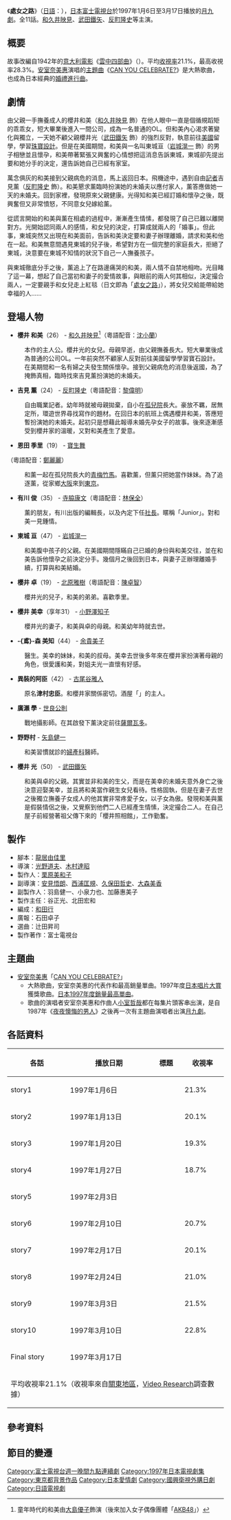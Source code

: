 {{noteTA
|G1=JP Show}}
{{電視節目信息框 
| 名稱       = 處女之路
| 原名       = {{lang|ja|バージンロード}}
| 圖片       = 
| 圖說       = 
| 類型       = 
| 原創       = [[龍居由佳里|龍居由佳里]]
| 發展       = 
| 導演       = [[光野道夫|光野道夫]]、[[木村達昭|木村達昭]]
| 演出       = [[和久井映見|和久井映見]]<br />[[武田鐵矢|武田鐵矢]]<br />[[反町隆史|反町隆史]]<br />[[寶生舞|寶生舞]] 等
| 主題曲     = [[安室奈美惠|安室奈美惠]]「[[CAN_YOU_CELEBRATE?|CAN YOU CELEBRATE?]]」
| 國家       = {{JPN}}
| 地區       = 
| 語言       = [[日語|日語]]
| 集數       = 11
| 執行製片   = 
| 製片人     = [[栗原美和子|栗原美和子]]
| 每集長     = 54分鐘<br />（每週一 21:00 - 21:54）
| 外景       = {{JPN}}
| 電視台     = [[富士電視台|富士電視台]]
| 播出國家   = {{JPN}}
| 開始       = 1997年1月6日
| 結束       = 3月17日
}}
《'''處女之路'''》（[[日語|日語]]：{{lang|ja|'''バージンロード'''}}），[[日本|日本]][[富士電視台|富士電視台]]於1997年1月6日至3月17日播放的[[富士電視台週一晚間九點連續劇|月九劇]]。全11話。[[和久井映見|和久井映見]]、[[武田鐵矢|武田鐵矢]]、[[反町隆史|反町隆史]]等主演。

== 概要 ==
故事改編自1942年的[[意大利|意大利]][[電影|電影]]《[[雲中四部曲|雲中四部曲]]》（{{lang-it|Quattro passi fra le nuvole}}）。平均[[收視率|收視率]]21.1%，最高收視率28.3%。[[安室奈美惠|安室奈美惠]]演唱的[[主題曲|主題曲]]《[[CAN_YOU_CELEBRATE?|CAN YOU CELEBRATE?]]》是大熱歌曲，也成為日本經典的[[婚禮|婚禮]][[進行曲|進行曲]]。

== 劇情 ==
由父親一手撫養成人的櫻井和美（[[和久井映見|和久井映見]] 飾）在他人眼中一直是個循規蹈矩的乖乖女，短大畢業後進入一間公司，成為一名普通的OL。但和美內心渴求著變化與獨立，一天她不顧父親櫻井光（[[武田鐵矢|武田鐵矢]] 飾）的強烈反對，執意前往[[美國|美國]]留學，學習[[珠寶設計|珠寶設計]]。但是在美國期間，和美與一名叫東城亘（[[岩城滉一|岩城滉一]] 飾）的男子相戀並且懷孕，和美帶著緊張又興奮的心情想把這消息告訴東城，東城卻先提出要和她分手的決定，還告訴她自己已經有家室。

萬念俱灰的和美接到父親病危的消息，馬上返回日本。飛機途中，遇到自由[[記者|記者]]吉見薰（[[反町隆史|反町隆史]] 飾）。和美懇求薰臨時扮演她的未婚夫以應付家人，薰答應做她一天的未婚夫。回到家裡，發現原來父親健康。光得知和美已經訂婚和懷孕之後，既興奮但又非常憤怒，不同意女兒嫁給薰。

從謊言開始的和美與薰在相處的過程中，漸漸產生情愫，都發現了自己已難以離開對方。光開始認同兩人的感情，和女兒的決定，打算成就兩人的「婚事」。但此事，東城突然又出現在和美面前，告訴和美決定要和妻子辦理離婚，請求和美和他在一起。和美無意間遇見東城的兒子後，希望對方在一個完整的家庭長大，拒絕了東城，決意要在東城不知情的狀況下自己一人撫養孩子。

與東城徹底分手之後，薰追上了在路邊痛哭的和美，兩人情不自禁地相吻。光目睹了這一幕，想起了自己當初和妻子的愛情故事，與眼前的兩人何其相似，決定撮合兩人，一定要親手和女兒走上紅毯（日文即為「[[處女之路|處女之路]]」），將女兒交給能帶給她幸福的人……

== 登場人物 ==
*'''櫻井 和美'''（26） - [[和久井映見|和久井映見]]<ref>童年時代的和美由[[大島優子|大島優子]]飾演（後來加入女子偶像團體「[[AKB48|AKB48]]」）</ref>（粵語配音：[[沈小蘭|沈小蘭]]）
:本作的主人公。櫻井光的女兒。母親早逝，由父親撫養長大。短大畢業後成為普通的公司OL。一年前突然不顧家人反對前往美國留學學習寶石設計。在美期間和一名有婦之夫發生關係懷孕。接到父親病危的消息後返國，為了掩飾真相，臨時找來吉見薰扮演她的未婚夫。
*'''吉見 薰'''（24） - [[反町隆史|反町隆史]]（粵語配音：[[黎偉明|黎偉明]]）
:自由職業記者。幼年時就被母親拋棄，自小在[[孤兒院|孤兒院]]長大。豪放不羈，居無定所，環遊世界尋找寫作的題材。在回日本的航班上偶遇櫻井和美，答應短暫扮演她的未婚夫。起初只是想藉此報導未婚先孕女子的故事。後來逐漸感受到櫻井家的溫暖，又對和美產生了愛意。
*'''恩田 季里'''（19） - [[寶生舞|寶生舞]]
（粵語配音：[[鄭麗麗|鄭麗麗]]）
:和薰一起在孤兒院長大的[[青梅竹馬|青梅竹馬]]。喜歡薰，但薰只把她當作妹妹。為了追逐薰，從家鄉[[大阪市|大阪]]來到[[東京|東京]]。
*'''有川 俊'''（35） - [[寺脇康文|寺脇康文]]（粵語配音：[[林保全|林保全]]）
:薰的朋友，有川出版的編輯長，以及內定下任[[社長|社長]]。暱稱「Junior」。對和美一見鍾情。
*'''東城 亘'''（47） - [[岩城滉一|岩城滉一]]
:和美腹中孩子的父親。在美國期間隱瞞自己已婚的身份與和美交往，並在和美告訴他懷孕之前決定分手。幾個月之後回到日本，與妻子正辦理離婚手續，打算與和美結婚。
*'''櫻井 卓'''（19） - [[北原雅樹|北原雅樹]]（粵語配音：[[陳卓智|陳卓智]]）
:櫻井光的兒子，和美的弟弟。喜歡季里。
*'''櫻井 美幸'''（享年31） - [[小野澤知子|小野澤知子]]
:櫻井光的妻子，和美與卓的母親。和美幼年時就去世。
*'''-{鳶}-森 美知'''（44） - [[余貴美子|余貴美子]]
:醫生。美幸的妹妹，和美的叔母。美幸去世後多年來在櫻井家扮演著母親的角色，很愛護和美，對姐夫光一直懷有好感。
*'''異裝的阿臣'''（42） - [[古尾谷雅人|古尾谷雅人]]
:原名'''津村忠臣'''。和櫻井家關係密切。酒屋「{{lang|ja|つくし}}」的主人。
*'''廣瀨 學''' - [[世良公則|世良公則]]
:戰地攝影師。在其啟發下薰決定前往[[薩爾瓦多|薩爾瓦多]]。 
*'''野野村''' - [[矢島健一|矢島健一]]
:和美習慣就診的[[婦產科|婦產科]]醫師。 
*'''櫻井 光'''（50） - [[武田鐵矢|武田鐵矢]]
:和美與卓的父親。其實並非和美的生父，而是在美幸的未婚夫意外身亡之後決意迎娶美幸，並且將和美當作親生女兒看待。性格固執，但是在妻子去世之後獨立撫養子女成人的他其實非常疼愛子女，以子女為傲。發現和美與薰是假裝情侶之後，又覺察到他們二人已經產生情愫，決定撮合二人。在自己屋子前經營著祖父傳下來的「櫻井照相館」，工作勤奮。

== 製作 ==
*腳本：[[龍居由佳里|龍居由佳里]]
*導演：[[光野道夫|光野道夫]]、[[木村達昭|木村達昭]]
*製作人：[[栗原美和子|栗原美和子]]
*副導演：[[安見悟朗|安見悟朗]]、[[西浦匡規|西浦匡規]]、[[久保田哲史|久保田哲史]]、[[大森美香|大森美香]]
*副製作人：羽島健一、小泉力也、加藤惠美子
*製作主任：谷正光、北田宏和
*編成：[[和田行|和田行]]
*廣報：石田卓子
*選曲：辻田昇司
*製作著作：富士電視台

== 主題曲 ==
*[[安室奈美惠|安室奈美惠]]「[[CAN_YOU_CELEBRATE?|CAN YOU CELEBRATE?]]」
**大熱歌曲，安室奈美惠的代表作和最高銷量單曲。1997年度[[日本唱片大賞|日本唱片大賞]]獲獎歌曲。[[Oricon單曲年榜冠軍作品列表|日本1997年度銷量最高單曲]]。
**歌曲的演唱者安室奈美惠和作曲人[[小室哲哉|小室哲哉]]都在每集片頭客串出演，是自1987年《[[夜夜懊悔的男人|夜夜懊悔的男人]]》之後再一次有主題曲演唱者出演[[月九|月九劇]]。

== 各話資料 ==
{| class="wikitable" border="1"
!各話!!播放日期!!標題!!收視率
|-align=center
|story1||1997年1月6日||{{lang|ja|一晩だけの婚約者…失恋、父の危篤そして妊娠…}}||21.3%
|-align=center
|story2||1997年1月13日||{{lang|ja|婚約者の謎、嘘の恋のはずなのに…}}||20.1%
|-align=center
|story3||1997年1月20日||{{lang|ja|実は運命の人…嘘と本気で揺れる心}}||19.3%
|-align=center
|story4||1997年1月27日||{{lang|ja|子供の命の危機!突然の父親の出現}}||18.7%
|-align=center
|story5||1997年2月3日||{{lang|ja|再会、衝撃のプロポーズ}}||{{Color|blue|18.3%}}
|-align=center
|story6||1997年2月10日||{{lang|ja|嘘が発覚!愛の決断の時}}||20.7%
|-align=center
|story7||1997年2月17日||{{lang|ja|新たな恋、嫉妬、裏切り}}||20.1%
|-align=center
|story8||1997年2月24日||{{lang|ja|命の場所で哀しい別れ…隠された出生の秘密}}||21.0%
|-align=center
|story9||1997年3月3日||{{lang|ja|傷ついた孤独な夜に衝撃の愛の告白}}||21.5%
|-align=center
|story10||1997年3月10日||{{lang|ja|最後の約束…二人の涙の決意と誓い}}||22.8%
|-align=center
|Final story||1997年3月17日||{{lang|ja|幻の花嫁、彼だけを想って…<br />哀しみの一歩、運命の扉を開ける時}}||{{Color|red|28.3%}}
|-align=center
!colspan="4"|平均收視率21.1%（收視率來自[[關東地方|關東地區]]，[[Video_Research|Video Research]]調查數據）
|}

== 參考資料 ==
{{reflist}}

== 節目的變遷 ==
{{電視節目的變遷
|電視台={{flagicon|Japan}}日本[[富士電視台|富士電視台]]
|播放檔次=[[富士電視台週一晚間九點連續劇|月九]] 星期一21:00至21:54
|節目名稱= 處女之路<br />（1997.1.6 - 1997.3.17）
|上一節目=[[美味關係_(日本電視劇)|美味關係]]<br />（1996.10.14 - 1996.12.16）
|下一節目=[[一個屋簷下|一個屋簷下2]]<br />（1997.4.14 - 1997.6.30）
}}

{{富士電視台週一晚間九點連續劇}}
{{TV LIFE年度日劇大賞作品獎}}
{{DEFAULTSORT:Virgin Road}}
[[Category:富士電視台週一晚間九點連續劇|Category:富士電視台週一晚間九點連續劇]]
[[Category:1997年日本電視劇集|Category:1997年日本電視劇集]]
[[Category:東京都背景作品|Category:東京都背景作品]]
[[Category:日本愛情劇|Category:日本愛情劇]]
[[Category:國興衛視外購日劇|Category:國興衛視外購日劇]]
[[Category:日語電視劇|Category:日語電視劇]]